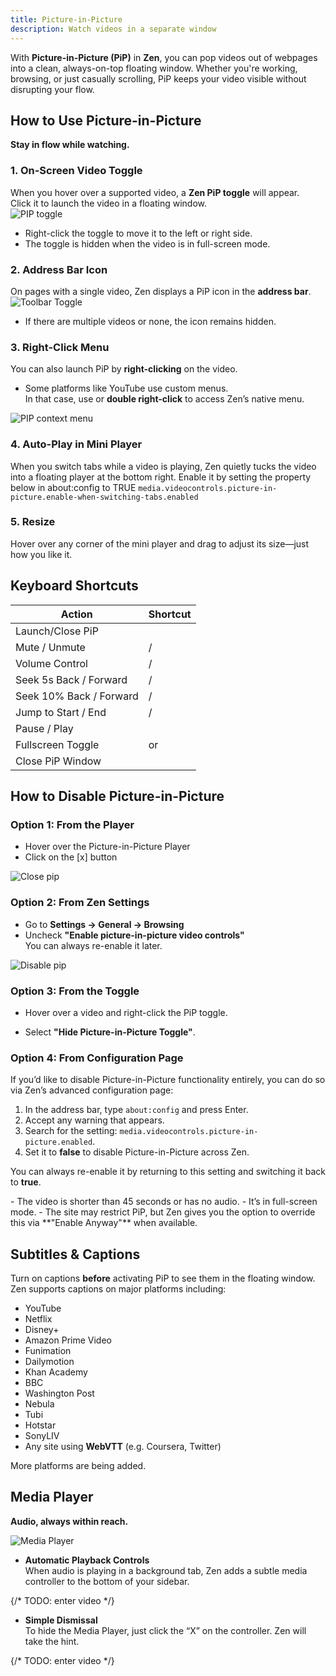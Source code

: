 ```yaml
---
title: Picture-in-Picture
description: Watch videos in a separate window
---
```


With **Picture-in-Picture (PiP)** in **Zen**, you can pop videos out of webpages into a clean, always-on-top floating window. Whether you're working, browsing, or just casually scrolling, PiP keeps your video visible without disrupting your flow.


## How to Use Picture-in-Picture
**Stay in flow while watching.**

### 1. On-Screen Video Toggle

When you hover over a supported video, a **Zen PiP toggle** will appear.  
Click it to launch the video in a floating window.  
![PIP toggle](/assets/user-manual/pip/open-toggle.png)

- Right-click the toggle to move it to the left or right side.  
- The toggle is hidden when the video is in full-screen mode.

### 2. Address Bar Icon

On pages with a single video, Zen displays a PiP icon in the **address bar**.  
![Toolbar Toggle](/assets/user-manual/pip/toolbar-toggle.png)

- If there are multiple videos or none, the icon remains hidden.

### 3. Right-Click Menu

You can also launch PiP by **right-clicking** on the video.

- Some platforms like YouTube use custom menus.  
  In that case, use <KeyboardShortcut shortcut="Shift + Right-Click" /> or **double right-click** to access Zen’s native menu.

![PIP context menu](/assets/user-manual/pip/pip-context-menu.png)

### 4. **Auto-Play in Mini Player**  
  When you switch tabs while a video is playing, Zen quietly tucks the video into a floating player at the bottom right.
Enable it by setting the property below in about:config to TRUE
`media.videocontrols.picture-in-picture.enable-when-switching-tabs.enabled`

### 5. **Resize**
  Hover over any corner of the mini player and drag to adjust its size—just how you like it.


## Keyboard Shortcuts

| Action                       | Shortcut                                                                                  |
|------------------------------|-------------------------------------------------------------------------------------------|
| Launch/Close PiP             | <KeyboardShortcut shortcut="Ctrl + Shift + ]" />                                          |
| Mute / Unmute                | <KeyboardShortcut shortcut="Ctrl + ↓" /> / <KeyboardShortcut shortcut="Ctrl + ↑" />       |
| Volume Control               | <KeyboardShortcut shortcut="↑" /> / <KeyboardShortcut shortcut="↓" />                     |
| Seek 5s Back / Forward       | <KeyboardShortcut shortcut="←" /> / <KeyboardShortcut shortcut="→" />                     |
| Seek 10% Back / Forward      | <KeyboardShortcut shortcut="Ctrl + ←" /> / <KeyboardShortcut shortcut="Ctrl + →" />       |
| Jump to Start / End          | <KeyboardShortcut shortcut="Home" /> / <KeyboardShortcut shortcut="End" />                |
| Pause / Play                 | <KeyboardShortcut shortcut="Space" />                                                     |
| Fullscreen Toggle            | <KeyboardShortcut shortcut="Double-click" /> or <KeyboardShortcut shortcut="F" />         |
| Close PiP Window             | <KeyboardShortcut shortcut="Ctrl + W" />                                                  |


## How to Disable Picture-in-Picture

### Option 1: From the Player

- Hover over the Picture-in-Picture Player 
- Click on the [x] button

![Close pip](/assets/user-manual/pip/close.png)

### Option 2: From Zen Settings

- Go to **Settings → General → Browsing**  
- Uncheck **"Enable picture-in-picture video controls"**  
  You can always re-enable it later.

![Disable pip](/assets/user-manual/pip/disable.png)

### Option 3: From the Toggle

- Hover over a video and right-click the PiP toggle.
    
- Select **"Hide Picture-in-Picture Toggle"**.
    

### Option 4: From Configuration Page

If you’d like to disable Picture-in-Picture functionality entirely, you can do so via Zen’s advanced configuration page:

1. In the address bar, type `about:config` and press Enter.  
2. Accept any warning that appears.  
3. Search for the setting: `media.videocontrols.picture-in-picture.enabled`.  
4. Set it to **false** to disable Picture-in-Picture across Zen.

You can always re-enable it by returning to this setting and switching it back to **true**.


<Callout title="Why You Might Not See the Toggle"> 
- The video is shorter than 45 seconds or has no audio.  
- It’s in full-screen mode.  
- The site may restrict PiP, but Zen gives you the option to override this via **"Enable Anyway"** when available.
</Callout>


## Subtitles & Captions

Turn on captions **before** activating PiP to see them in the floating window.  
Zen supports captions on major platforms including:

- YouTube  
- Netflix  
- Disney+  
- Amazon Prime Video  
- Funimation  
- Dailymotion  
- Khan Academy  
- BBC  
- Washington Post  
- Nebula  
- Tubi  
- Hotstar  
- SonyLIV  
- Any site using **WebVTT** (e.g. Coursera, Twitter)

More platforms are being added.


## Media Player

**Audio, always within reach.**

![Media Player](/assets/user-manual/pip/media-player.png)

- **Automatic Playback Controls**  
  When audio is playing in a background tab, Zen adds a subtle media controller to the bottom of your sidebar.

{/* TODO: enter video */}

- **Simple Dismissal**  
  To hide the Media Player, just click the “X” on the controller. Zen will take the hint.

{/* TODO: enter video */}

